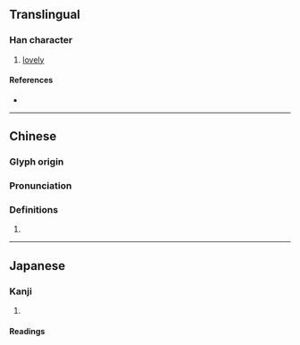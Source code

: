 {{character info/new}}
==Translingual==

===Han character===
{{Han char|rn=38|rad=女|as=08|sn=11|four=47420|canj=VBGR|ids=⿰女周}}

# [[lovely]]

====References====
* {{Han ref|kx=0265.120|dkj=06430|dj=0532.110|hdz=21060.100|uh=5A64|ud=23140|bh=D4DB|bd=54491}}

----

==Chinese==
{{zh-forms}}

===Glyph origin===
{{Han etym}}

===Pronunciation===
{{zh-pron
|m=zhōu,chōu
|c=zau1
|mc=y
|oc=y
|cat=}}

===Definitions===
{{zh-hanzi}}

# {{rfdef|zh}}

----

==Japanese==

===Kanji===
{{ja-kanji|grade=|rs=女08}}

# {{rfdef|ja|sort=女08}}

====Readings====
{{ja-readings|on=[[しゅう]] (shū), [[しゅ]] (shu), [[ちょう]] (chō), [[ちゅう]] (chū), [[じゅう]] (jū)|kun=[[みめよいさま]] (mimeyoisama)}}
